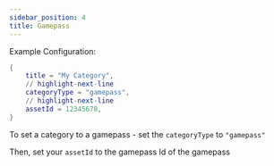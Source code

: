 ```yaml
---
sidebar_position: 4
title: Gamepass
---
```


Example Configuration:

```lua
{
	title = "My Category",
    // highlight-next-line
	categoryType = "gamepass",
    // highlight-next-line
    assetId = 12345678,
}
```

To set a category to a gamepass - set the `categoryType` to `"gamepass"`

Then, set your `assetId` to the gamepass Id of the gamepass
